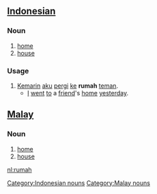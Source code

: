 == [[Indonesian]] ==
===Noun===
# [[home]]
# [[house]]

=== Usage ===
# [[Kemarin]] [[aku]] [[pergi]] [[ke]] '''rumah''' [[teman]].
#* [[I]] [[went]] [[to]] a [[friend]]'s [[home]] [[yesterday]].

== [[Malay]] ==
===Noun===
# [[home]]
# [[house]]

[[Category:Indonesian nouns]]
[[Category:Malay nouns]]

[[nl:rumah]]
